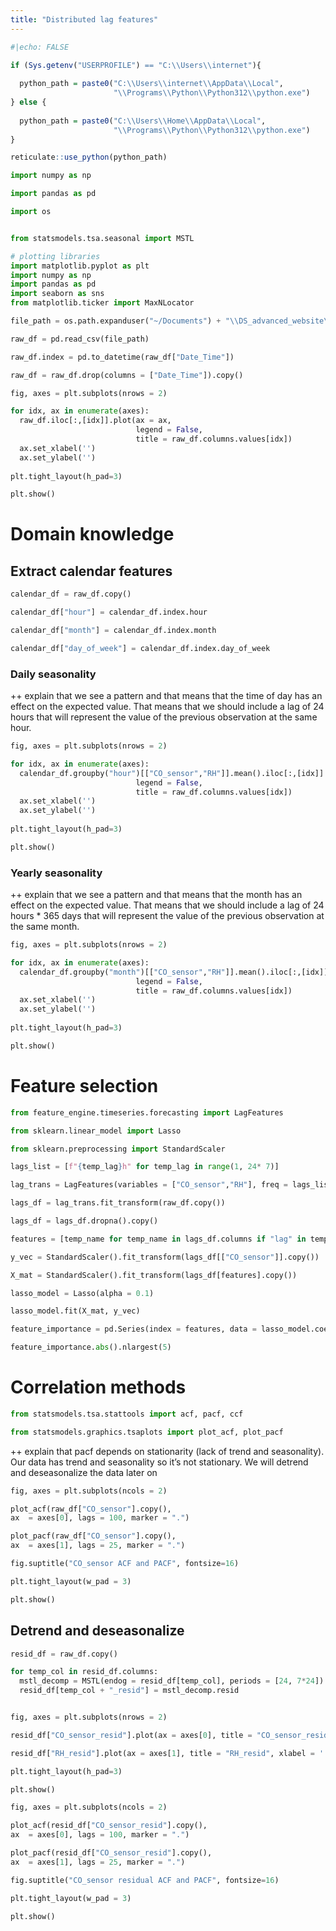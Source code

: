 ```yaml
---
title: "Distributed lag features"
---
```


```r
#|echo: FALSE

if (Sys.getenv("USERPROFILE") == "C:\\Users\\internet"){
  
  python_path = paste0("C:\\Users\\internet\\AppData\\Local",
                       "\\Programs\\Python\\Python312\\python.exe")
} else {
  
  python_path = paste0("C:\\Users\\Home\\AppData\\Local",
                       "\\Programs\\Python\\Python312\\python.exe")
}

reticulate::use_python(python_path)

```

```python

import numpy as np

import pandas as pd

import os 


from statsmodels.tsa.seasonal import MSTL

# plotting libraries
import matplotlib.pyplot as plt
import numpy as np
import pandas as pd
import seaborn as sns
from matplotlib.ticker import MaxNLocator


```

```python

file_path = os.path.expanduser("~/Documents") + "\\DS_advanced_website\\data\\example_air_quality.csv"

raw_df = pd.read_csv(file_path)

raw_df.index = pd.to_datetime(raw_df["Date_Time"])

raw_df = raw_df.drop(columns = ["Date_Time"]).copy()


```

```python

fig, axes = plt.subplots(nrows = 2)

for idx, ax in enumerate(axes):
  raw_df.iloc[:,[idx]].plot(ax = ax,
                            legend = False,
                            title = raw_df.columns.values[idx])
  ax.set_xlabel('')
  ax.set_ylabel('')
                            
plt.tight_layout(h_pad=3)

plt.show()

```

# Domain knowledge

## Extract calendar features

```python

calendar_df = raw_df.copy()

calendar_df["hour"] = calendar_df.index.hour

calendar_df["month"] = calendar_df.index.month

calendar_df["day_of_week"] = calendar_df.index.day_of_week


```

### Daily seasonality

++ explain that we see a pattern and that means that the time of day has an effect on the expected value. That means that we should include a lag of 24 hours that will represent the value of the previous observation at the same hour.

```python


fig, axes = plt.subplots(nrows = 2)

for idx, ax in enumerate(axes):
  calendar_df.groupby("hour")[["CO_sensor","RH"]].mean().iloc[:,[idx]].plot(ax = ax,
                            legend = False,
                            title = raw_df.columns.values[idx])
  ax.set_xlabel('')
  ax.set_ylabel('')
                            
plt.tight_layout(h_pad=3)

plt.show()

```

### Yearly seasonality

++ explain that we see a pattern and that means that the month has an effect on the expected value. That means that we should include a lag of 24 hours \* 365 days that will represent the value of the previous observation at the same month.

```python


fig, axes = plt.subplots(nrows = 2)

for idx, ax in enumerate(axes):
  calendar_df.groupby("month")[["CO_sensor","RH"]].mean().iloc[:,[idx]].plot(ax = ax,
                            legend = False,
                            title = raw_df.columns.values[idx])
  ax.set_xlabel('')
  ax.set_ylabel('')
                            
plt.tight_layout(h_pad=3)

plt.show()

```

# Feature selection

```python

from feature_engine.timeseries.forecasting import LagFeatures

from sklearn.linear_model import Lasso

from sklearn.preprocessing import StandardScaler

```

```python

lags_list = [f"{temp_lag}h" for temp_lag in range(1, 24* 7)]

lag_trans = LagFeatures(variables = ["CO_sensor","RH"], freq = lags_list)

lags_df = lag_trans.fit_transform(raw_df.copy())

lags_df = lags_df.dropna().copy()

```

```python

features = [temp_name for temp_name in lags_df.columns if "lag" in temp_name]

y_vec = StandardScaler().fit_transform(lags_df[["CO_sensor"]].copy())

X_mat = StandardScaler().fit_transform(lags_df[features].copy())

lasso_model = Lasso(alpha = 0.1)

lasso_model.fit(X_mat, y_vec)

```

```python

feature_importance = pd.Series(index = features, data = lasso_model.coef_)

feature_importance.abs().nlargest(5)

```

# Correlation methods

```python

from statsmodels.tsa.stattools import acf, pacf, ccf

from statsmodels.graphics.tsaplots import plot_acf, plot_pacf


```

++ explain that pacf depends on stationarity (lack of trend and seasonality). Our data has trend and seasonality so it's not stationary. We will detrend and deseasonalize the data later on


```python


fig, axes = plt.subplots(ncols = 2)

plot_acf(raw_df["CO_sensor"].copy(),
ax  = axes[0], lags = 100, marker = ".")

plot_pacf(raw_df["CO_sensor"].copy(),
ax  = axes[1], lags = 25, marker = ".")

fig.suptitle("CO_sensor ACF and PACF", fontsize=16)

plt.tight_layout(w_pad = 3)

plt.show()

```

## Detrend and deseasonalize

```python

resid_df = raw_df.copy()

for temp_col in resid_df.columns:
  mstl_decomp = MSTL(endog = resid_df[temp_col], periods = [24, 7*24]).fit()
  resid_df[temp_col + "_resid"] = mstl_decomp.resid



```

```python

fig, axes = plt.subplots(nrows = 2)

resid_df["CO_sensor_resid"].plot(ax = axes[0], title = "CO_sensor_resid", xlabel = '')

resid_df["RH_resid"].plot(ax = axes[1], title = "RH_resid", xlabel = '')

plt.tight_layout(h_pad=3)

plt.show()

```

```python


fig, axes = plt.subplots(ncols = 2)

plot_acf(resid_df["CO_sensor_resid"].copy(),
ax  = axes[0], lags = 100, marker = ".")

plot_pacf(resid_df["CO_sensor_resid"].copy(),
ax  = axes[1], lags = 25, marker = ".")

fig.suptitle("CO_sensor residual ACF and PACF", fontsize=16)

plt.tight_layout(w_pad = 3)

plt.show()

```
